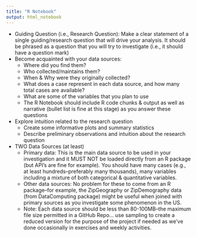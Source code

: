 ```yaml
---
title: "R Notebook"
output: html_notebook
---
```


+ Guiding Question (i.e., Research Question): Make a clear statement of a single guiding/research question that will drive your analysis.  It should be phrased as a question that you will try to investigate (i.e., it should have a question mark) 
+ Become acquainted with your data sources:
  + Where did you find them?
  + Who collected/maintains them?
  + When & Why were they originally collected?
  + What does a case represent in each data source, and how many total cases are available?
  + What are some of the variables that you plan to use
  + The R Notebook should include R code chunks & output as well as narrative (bullet list is fine at this stage) as you answer these questions
+ Explore intuition related to the research question
  + Create some informative plots and summary statistics 
  + Describe preliminary observations and intuition about the research question
+ TWO Data Sources (at least)
  + Primary data:  This is the main data source to be used in your investigation and it MUST NOT be loaded directly from an R package (but API's are fine for example). You should have many cases (e.g., at least hundreds--preferably many thousands), many variables including a mixture of both categorical & quantitative variables.  
  + Other data sources: No problem for these to come from an R package--for example, the ZipGeography or ZipDemography data (from DataComputing package) might be useful when joined with primary sources as you investigate some phenomenon in the US. 
  + Note: Each data source should be less than 80-100MB--the maximum file size permitted in a GitHub Repo... use sampling to create a reduced version for the purpose of the project if needed as we've done occasionally in exercises and weekly activities.